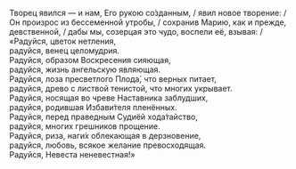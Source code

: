 Творец явился — и нам, Его рукою со́зданным, / явил новое творение: / Он произрос из бессеменной утробы, / сохранив Марию, как и прежде, девственной, / дабы мы, созерцая это чудо, воспели её, взывая: /  
«Радуйся, цветок нетления,  
радуйся, венец целомудрия.  
Радуйся, образом Воскресения сияющая,  
радуйся, жизнь ангельскую являющая.  
Радуйся, лоза пресветлого Плода́, что верных питает,  
радуйся, древо с листвой тенистой, что многих укрывает.  
Радуйся, носящая во чреве Наставника заблудших,  
радуйся, родившая Избави́теля пленённых.  
Радуйся, перед праведным Судиёй хода́тайство,  
радуйся, многих грешников прощение.  
Радуйся, риза, наги́х облекающая в дерзновение,  
радуйся, любовь, всякое желание превосходящая.  
Радуйся, Невеста неневестная!»
